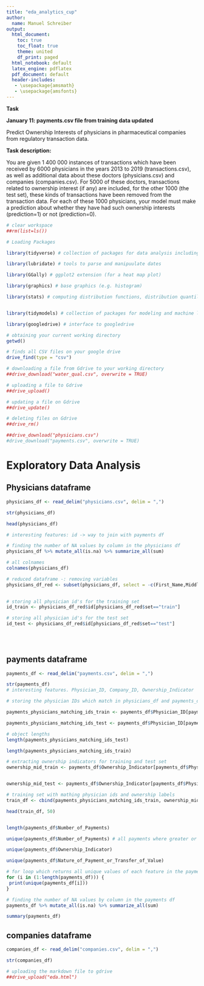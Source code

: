```yaml
---
title: "eda_analytics_cup"
author: 
  name: Manuel Schreiber
output:
  html_document:
    toc: true
    toc_float: true
    theme: united
    df_print: paged
  html_notebook: default
  latex_engine: pdflatex
  pdf_document: default
  header-includes:
   - \usepackage{amsmath}
   - \usepackage{amsfonts}
---
```


**Task** 

**January 11: payments.csv file from training data updated**

Predict Ownership Interests of physicians in pharmaceutical companies from regulatory transaction data.

**Task description:**

You are given 1 400 000 instances of transactions which have been received by 6000 physicians in the years 2013 to 2019 (transactions.csv), as well as additional data about these doctors (physicians.csv) and companies (companies.csv). For 5000 of these doctors, transactions related to ownership interest (if any) are included, for the other 1000 (the test set), these kinds of transactions have been removed from the transaction data. For each of these 1000 physicians, your model must make a prediction about whether they have had such ownership interests (prediction=1) or not (prediction=0).

```r
# clear workspace
##rm(list=ls())
```




```r
# Loading Packages

library(tidyverse) # collection of packages for data analysis including: ggplot2 (data visualization package), dplyr (data manipulation package), tidyr, readr (faster read.csv() functions that create tibble objects instead of data.frames), purrr, tibble (wrapper around data.frames for better printing), stringr, forcats

library(lubridate) # tools to parse and manipuulate dates

library(GGally) # ggplot2 extension (for a heat map plot)

library(graphics) # base graphics (e.g. histogram)

library(stats) # computing distribution functions, distribution quantiles; random number generation


library(tidymodels) # collection of packages for modeling and machine learning

library(googledrive) # interface to googledrive


```

```r
# obtaining your current working directory
getwd()
```


```r
# finds all CSV files on your google drive
drive_find(type = "csv")  

# downloading a file from Gdrive to your working directory
##drive_download("water_qual.csv", overwrite = TRUE)

# uploading a file to Gdrive 
##drive_upload()

# updating a file on Gdrive
##drive_update()

# deleting files on Gdrive
##drive_rm()


```

```r
##drive_download("physicians.csv")
#drive_download("payments.csv", overwrite = TRUE)

```

# Exploratory Data Analysis

## Physicians dataframe

```r
physicians_df <- read_delim("physicians.csv", delim = ",")
```

```r
str(physicians_df)
```


```r

head(physicians_df)

# interesting features: id -> way to join with payments df
```



```r
# finding the number of NA values by column in the physicians df
physicians_df %>% mutate_all(is.na) %>% summarize_all(sum)
```

```r
# all colnames  
colnames(physicians_df) 

# reduced dataframe -: removing variables
physicians_df_red <- subset(physicians_df, select = -c(First_Name,Middle_Name,Last_Name, Name_Suffix))
                      

# storing all physician id's for the training set
id_train <- physicians_df_red$id[physicians_df_red$set=="train"]

# storing all physician id's for the test set
id_test <- physicians_df_red$id[physicians_df_red$set=="test"]

                        
  


```


## payments dataframe

```r
payments_df <- read_delim("payments.csv", delim = ",")
```

```r
str(payments_df)
# interesting features. Physician_ID, Company_ID, Ownership_Indicator
```

```r
# storing the physician IDs which match in physicians_df and payments_df is equal to "yes"

payments_physicians_matching_ids_train <- payments_df$Physician_ID[payments_df$Physician_ID == id_train]

payments_physicians_matching_ids_test <- payments_df$Physician_ID[payments_df$Physician_ID == id_test]

# object lengths
length(payments_physicians_matching_ids_test)

length(payments_physicians_matching_ids_train)

# extracting ownership indicators for training and test set
ownership_mid_train <- payments_df$Ownership_Indicator[payments_df$Physician_ID == id_train]


ownership_mid_test <- payments_df$Ownership_Indicator[payments_df$Physician_ID == id_test]

# training set with mathing physician ids and ownership labels
train_df <- cbind(payments_physicians_matching_ids_train, ownership_mid_train)

head(train_df, 50)


length(payments_df$Number_of_Payments)

unique(payments_df$Number_of_Payments) # all payments where greater or equal to 1


```



```r
unique(payments_df$Ownership_Indicator)

unique(payments_df$Nature_of_Payment_or_Transfer_of_Value)

# for loop which returns all unique values of each feature in the payments df
for (i in (1:length(payments_df))) { 
 print(unique(payments_df[i]))
}

```



```r
# finding the number of NA values by column in the payments df
payments_df %>% mutate_all(is.na) %>% summarize_all(sum)
```

```r
summary(payments_df)
```

## companies dataframe

```r
companies_df <- read_delim("companies.csv", delim = ",")
```

```r
str(companies_df)
```



```r
# uploading the markdown file to gdrive
##drive_upload("eda.html")
```


